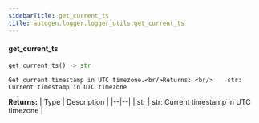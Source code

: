 ```yaml
---
sidebarTitle: get_current_ts
title: autogen.logger.logger_utils.get_current_ts
---
```


<code class="doc-symbol doc-symbol-heading doc-symbol-function"></code>
#### get_current_ts

```python
get_current_ts() -> str
```

    Get current timestamp in UTC timezone.<br/>Returns: <br/>    str: Current timestamp in UTC timezone

<b>Returns:</b>
| Type | Description |
|--|--|
| str | str: Current timestamp in UTC timezone |

<br />